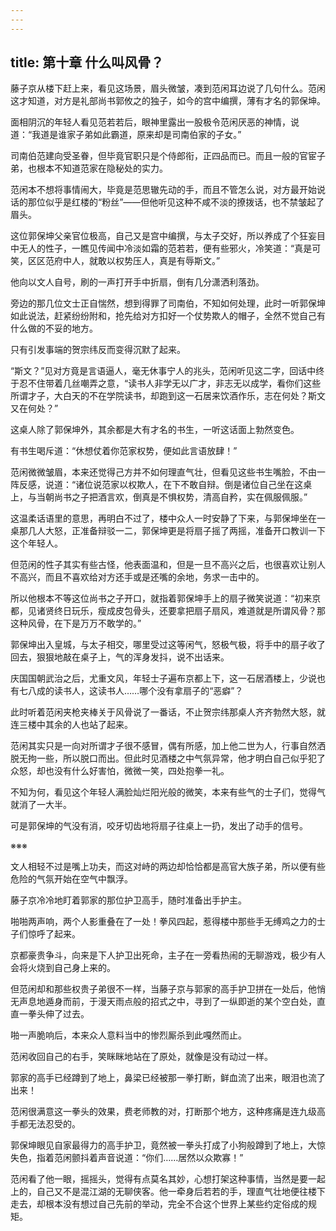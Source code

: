 ```yaml
---
---
---
```

title: 第十章 什么叫风骨？
---




藤子京从楼下赶上来，看见这场景，眉头微皱，凑到范闲耳边说了几句什么。范闲这才知道，对方是礼部尚书郭攸之的独子，如今的宫中编撰，薄有才名的郭保坤。

面相阴沉的年轻人看见范若若后，眼神里露出一股极令范闲厌恶的神情，说道：“我道是谁家子弟如此霸道，原来却是司南伯家的子女。”

司南伯范建向受圣眷，但毕竟官职只是个侍郎衔，正四品而已。而且一般的官宦子弟，也根本不知道范家在隐秘处的实力。

范闲本不想将事情闹大，毕竟是范思辙先动的手，而且不管怎么说，对方最开始说话的那位似乎是红楼的“粉丝”——但他听见这种不咸不淡的撩拨话，也不禁皱起了眉头。

这位郭保坤父亲官位极高，自己又是宫中编撰，与太子交好，所以养成了个狂妄目中无人的性子，一瞧见传闻中冷淡如霜的范若若，便有些邪火，冷笑道：“真是可笑，区区范府中人，就敢以权势压人，真是有辱斯文。”

他向以文人自号，刷的一声打开手中折扇，倒有几分潇洒利落劲。

旁边的那几位文士正自惴然，想到得罪了司南伯，不知如何处理，此时一听郭保坤如此说法，赶紧纷纷附和，抢先给对方扣好一个仗势欺人的帽子，全然不觉自己有什么做的不妥的地方。

只有引发事端的贺宗纬反而变得沉默了起来。

“斯文？”见对方竟是言语逼人，毫无休事宁人的兆头，范闲听见这二字，回话中终于忍不住带着几丝嘲弄之意，“读书人非学无以广才，非志无以成学，看你们这些所谓才子，大白天的不在学院读书，却跑到这一石居来饮酒作乐，志在何处？斯文又在何处？”

这桌人除了郭保坤外，其余都是大有才名的书生，一听这话面上勃然变色。

有书生喝斥道：“休想仗着你范家权势，便如此言语放肆！”

范闲微微皱眉，本来还觉得己方并不如何理直气壮，但看见这些书生嘴脸，不由一阵反感，说道：“诸位说范家以权欺人，在下不敢自辩。倒是诸位自己坐在这桌上，与当朝尚书之子把酒言欢，倒真是不惧权势，清高自矜，实在佩服佩服。”

这温柔话语里的意思，再明白不过了，楼中众人一时安静了下来，与郭保坤坐在一桌那几人大怒，正准备辩驳一二，郭保坤更是将扇子摇了两摇，准备开口教训一下这个年轻人。

但范闲的性子其实有些古怪，他表面温和，但是一旦不高兴之后，也很喜欢让别人不高兴，而且不喜欢给对方还手或是还嘴的余地，务求一击中的。

所以他根本不等这位尚书之子开口，就指着郭保坤手上的扇子微笑说道：“初来京都，见诸贤终日玩乐，瘦成皮包骨头，还要拿把扇子扇风，难道就是所谓风骨？那这种风骨，在下是万万不敢学的。”

郭保坤出入皇城，与太子相交，哪里受过这等闲气，怒极气极，将手中的扇子收了回去，狠狠地敲在桌子上，气的浑身发抖，说不出话来。

庆国国朝武治之后，尤重文风，年轻士子遍布京都上下，这一石居酒楼上，少说也有七八成的读书人，这读书人……哪个没有拿扇子的“恶癖”？

此时听着范闲夹枪夹棒关于风骨说了一番话，不止贺宗纬那桌人齐齐勃然大怒，就连三楼中其余的人也站了起来。

范闲其实只是一向对所谓才子很不感冒，偶有所感，加上他二世为人，行事自然洒脱无拘一些，所以脱口而出。但此时见酒楼之中气氛异常，他才明白自己似乎犯了众怒，却也没有什么好害怕，微微一笑，四处抱拳一礼。

不知为何，看见这个年轻人满脸灿烂阳光般的微笑，本来有些气的士子们，觉得气就消了一大半。

可是郭保坤的气没有消，咬牙切齿地将扇子往桌上一扔，发出了动手的信号。

※※※

文人相轻不过是嘴上功夫，而这对峙的两边却恰恰都是高官大族子弟，所以便有些危险的气氛开始在空气中飘浮。

藤子京冷冷地盯着郭家的那位护卫高手，随时准备出手护主。

啪啪两声响，两个人影重叠在了一处！拳风四起，惹得楼中那些手无缚鸡之力的士子们惊呼了起来。

京都豪贵争斗，向来是下人护卫出死命，主子在一旁看热闹的无聊游戏，极少有人会将火烧到自己身上来的。

但范闲却和那些权贵子弟很不一样，当藤子京与郭家的高手护卫拼在一处后，他悄无声息地遁身而前，于漫天雨点般的招式之中，寻到了一纵即逝的某个空白处，直直一拳头伸了过去。

啪一声脆响后，本来众人意料当中的惨烈厮杀到此嘎然而止。

范闲收回自己的右手，笑眯眯地站在了原处，就像是没有动过一样。

郭家的高手已经蹲到了地上，鼻梁已经被那一拳打断，鲜血流了出来，眼泪也流了出来！

范闲很满意这一拳头的效果，费老师教的对，打断那个地方，这种疼痛是连九级高手都无法忍受的。

郭保坤眼见自家最得力的高手护卫，竟然被一拳头打成了小狗般蹲到了地上，大惊失色，指着范闲颤抖着声音说道：“你们……居然以众欺寡！”

范闲看了他一眼，摇摇头，觉得有点莫名其妙，心想打架这种事情，当然是要一起上的，自己又不是混江湖的无聊侠客。他一牵身后若若的手，理直气壮地便往楼下走去，却根本没有想过自己先前的举动，完全不合这个世界上某些约定俗成的规矩。